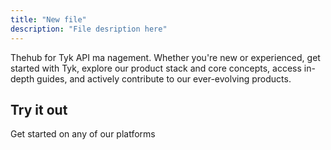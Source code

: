 ```yaml
---
title: "New file"
description: "File desription here"
---
```


<Card title="Tyk Documentation">
  The<Tooltip tip="this one">hub for Tyk API ma</Tooltip> nagement. Whether you're new or experienced, get started with Tyk, explore our product stack and core concepts, access in-depth guides, and actively contribute to our ever-evolving products.
</Card>

## **Try it out**

Get started on any of our platforms

<CardGroup cols={2}>
  <Card title="New Card" icon="sparkles">
    
  </Card>
  <Card title="New Card" icon="sparkles">
    
  </Card>
</CardGroup>
